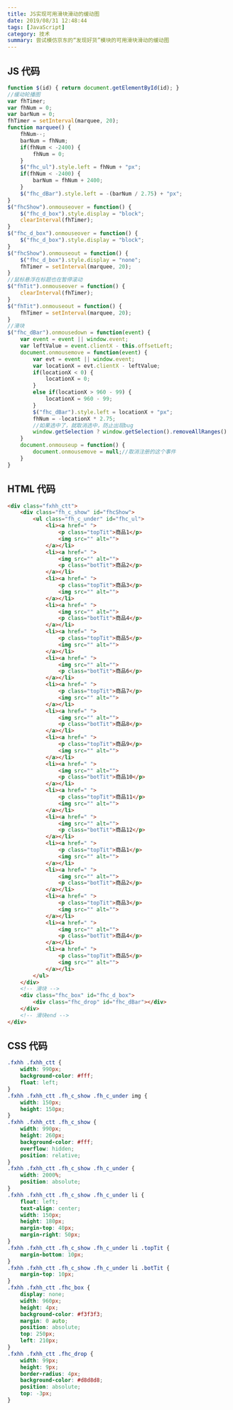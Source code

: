 ```yaml
---
title: JS实现可用滑块滑动的缓动图
date: 2019/08/31 12:48:44
tags: [JavaScript]
category: 技术
summary: 尝试模仿京东的“发现好货”模块的可用滑块滑动的缓动图
---
```


## JS 代码

```JavaScript
function $(id) { return document.getElementById(id); }
//缓动轮播图
var fhTimer;
var fhNum = 0;
var barNum = 0;
fhTimer = setInterval(marquee, 20);
function marquee() {
    fhNum--;
    barNum = fhNum;
    if(fhNum < -2400) {
        fhNum = 0;
    }
    $("fhc_ul").style.left = fhNum + "px";
    if(fhNum < -2400) {
        barNum = fhNum + 2400;
    }
    $("fhc_dBar").style.left = -(barNum / 2.75) + "px";
}
$("fhcShow").onmouseover = function() {
    $("fhc_d_box").style.display = "block";
    clearInterval(fhTimer);
}
$("fhc_d_box").onmouseover = function() {
    $("fhc_d_box").style.display = "block";
}
$("fhcShow").onmouseout = function() {
    $("fhc_d_box").style.display = "none";
    fhTimer = setInterval(marquee, 20);
}
//鼠标悬浮在标题也在暂停滚动
$("fhTit").onmouseover = function() {
    clearInterval(fhTimer);
}
$("fhTit").onmouseout = function() {
    fhTimer = setInterval(marquee, 20);
}
//滑块
$("fhc_dBar").onmousedown = function(event) {
    var event = event || window.event;
    var leftValue = event.clientX - this.offsetLeft;
    document.onmousemove = function(event) {
        var evt = event || window.event;
        var locationX = evt.clientX - leftValue;
        if(locationX < 0) {
            locationX = 0;
        }
        else if(locationX > 960 - 99) {
            locationX = 960 - 99;
        }
        $("fhc_dBar").style.left = locationX + "px";
        fhNum = -locationX * 2.75;
        //如果选中了，就取消选中，防止出现bug
        window.getSelection ? window.getSelection().removeAllRanges() : document.selection.empty();
    }
    document.onmouseup = function() {
        document.onmousemove = null;//取消注册的这个事件
    }
}
```

## HTML 代码

```HTML
<div class="fxhh_ctt">
    <div class="fh_c_show" id="fhcShow">
        <ul class="fh_c_under" id="fhc_ul">
            <li><a href=" ">
                <p class="topTit">商品1</p>
                <img src="" alt="">
            </a></li>
            <li><a href=" ">
                <img src="" alt="">
                <p class="botTit">商品2</p>
            </a></li>
            <li><a href=" ">
                <p class="topTit">商品3</p>
                <img src="" alt="">
            </a></li>
            <li><a href=" ">
                <img src="" alt="">
                <p class="botTit">商品4</p>
            </a></li>
            <li><a href=" ">
                <p class="topTit">商品5</p>
                <img src="" alt="">
            </a></li>
            <li><a href=" ">
                <img src="" alt="">
                <p class="botTit">商品6</p>
            </a></li>
            <li><a href=" ">
                <p class="topTit">商品7</p>
                <img src="" alt="">
            </a></li>
            <li><a href=" ">
                <img src="" alt="">
                <p class="botTit">商品8</p>
            </a></li>
            <li><a href=" ">
                <p class="topTit">商品9</p>
                <img src="" alt="">
            </a></li>
            <li><a href=" ">
                <img src="" alt="">
                <p class="botTit">商品10</p>
            </a></li>
            <li><a href=" ">
                <p class="topTit">商品11</p>
                <img src="" alt="">
            </a></li>
            <li><a href=" ">
                <img src="" alt="">
                <p class="botTit">商品12</p>
            </a></li>
            <li><a href=" ">
                <p class="topTit">商品1</p>
                <img src="" alt="">
            </a></li>
            <li><a href=" ">
                <img src="" alt="">
                <p class="botTit">商品2</p>
            </a></li>
            <li><a href=" ">
                <p class="topTit">商品3</p>
                <img src="" alt="">
            </a></li>
            <li><a href=" ">
                <img src="" alt="">
                <p class="botTit">商品4</p>
            </a></li>
            <li><a href=" ">
                <p class="topTit">商品5</p>
                <img src="" alt="">
            </a></li>
        </ul>
    </div>
    <!-- 滑块 -->
    <div class="fhc_box" id="fhc_d_box">
        <div class="fhc_drop" id="fhc_dBar"></div>
    </div>
    <!-- 滑块end -->
</div>
```

## CSS 代码

```CSS
.fxhh .fxhh_ctt {
    width: 990px;
    background-color: #fff;
    float: left;
}
.fxhh .fxhh_ctt .fh_c_show .fh_c_under img {
    width: 150px;
    height: 150px;
}
.fxhh .fxhh_ctt .fh_c_show {
    width: 990px;
    height: 260px;
    background-color: #fff;
    overflow: hidden;
    position: relative;
}
.fxhh .fxhh_ctt .fh_c_show .fh_c_under {
    width: 2000%;
    position: absolute;
}
.fxhh .fxhh_ctt .fh_c_show .fh_c_under li {
    float: left;
    text-align: center;
    width: 150px;
    height: 180px;
    margin-top: 40px;
    margin-right: 50px;
}
.fxhh .fxhh_ctt .fh_c_show .fh_c_under li .topTit {
    margin-bottom: 10px;
}
.fxhh .fxhh_ctt .fh_c_show .fh_c_under li .botTit {
    margin-top: 10px;
}
.fxhh .fxhh_ctt .fhc_box {
    display: none;
    width: 960px;
    height: 4px;
    background-color: #f3f3f3;
    margin: 0 auto;
    position: absolute;
    top: 250px;
    left: 210px;
}
.fxhh .fxhh_ctt .fhc_drop {
    width: 99px;
    height: 9px;
    border-radius: 4px;
    background-color: #d8d8d8;
    position: absolute;
    top: -3px;
}
```
